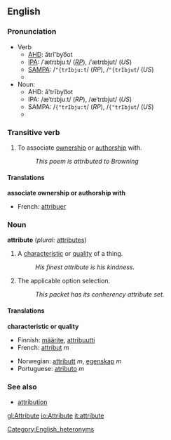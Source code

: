 ==English==

===Pronunciation===
*Verb
**[[AHD]]: ătrĭ'byo͞ot
**[[IPA]]: /ˈætrɪbjuːt/ (''[[RP]]''), /ˈætrɪbjut/ (''US'')
**[[SAMPA]]: /<tt>"{trIbju:t</tt>/ (''RP''), /<tt>"{trIbjut</tt>/ (''US'')
**{{audio|en-us-attribute-verb.ogg|Audio (US)}}
*Noun:
**AHD: ă'trĭbyo͞ot
**IPA: /æˈtrɪbjuːt/ (''RP''), /æˈtrɪbjut/ (''US'')
**SAMPA: /<tt>{"trIbju:t</tt>/ (''RP''), /<tt>{"trIbjut</tt>/ (''US'')
**{{audio|en-us-attribute-noun.ogg|Audio (US)}}

===Transitive verb===
{{en-infl-reg-other-e|attribut|e||}}

# To associate [[ownership]] or [[authorship]] with.
#: ''This poem is attributed to Browning''

====Translations====

'''associate ownership or authorship with'''
{{top}}
*French: [[attribuer]]
{{mid}}
{{bottom}}

===Noun===
'''attribute'''  (''plural:'' [[attributes]])

# A [[characteristic]] or [[quality]] of a thing.
#: ''His finest attribute is his kindness.''
#{{computing}} The applicable option selection.
#: ''This packet has its conherency attribute set.''

====Translations====

'''characteristic or quality'''
{{top}}
*Finnish: [[määrite]], [[attribuutti]]
*French: [[attribut]] ''m''
{{mid}}
*Norwegian: [[attributt]] ''m'', [[egenskap]] ''m''
*Portuguese: [[atributo]] ''m''
{{bottom}}

===See also===
*[[attribution]]

[[Category:English_heteronyms]]

[[gl:Attribute]]
[[io:Attribute]]
[[it:attribute]]